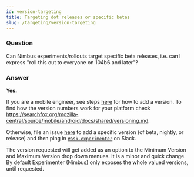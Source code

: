 ```yaml
---
id: version-targeting
title: Targeting dot releases or specific betas
slug: /targeting/version-targeting
---
```


### Question
Can Nimbus experiments/rollouts target specific beta releases, i.e. can I express "roll this out to everyone on 104b6 and later"?

### Answer
**Yes.** 

If you are a mobile engineer, see steps [here](/faq/mobile-faq) for how to add a version.  To find how the version numbers work for your platform check https://searchfox.org/mozilla-central/source/mobile/android/docs/shared/versioning.md.

Otherwise, file an issue [here](https://github.com/mozilla/experimenter/issues/new) to add a specific version (of beta, nightly, or release) and then ping in [`#ask-experimenter`](https://mozilla.slack.com/archives/CF94YGE03) on Slack.

The version requested will get added as an option to the Minimum Version and Maximum Version drop down menues. It is a minor and quick change. By default Experimenter (Nimbus) only exposes the whole valued versions, until requested.  

